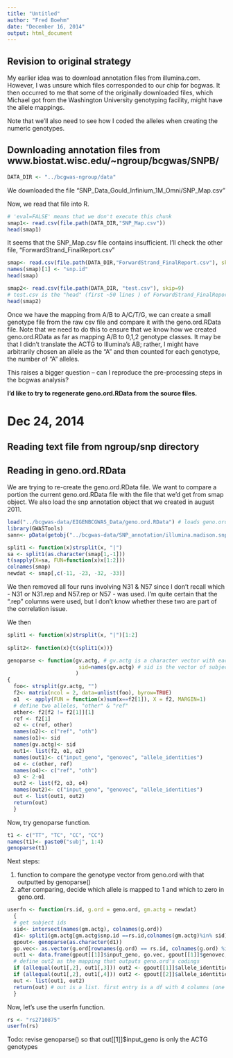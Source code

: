 ```yaml
---
title: "Untitled"
author: "Fred Boehm"
date: "December 16, 2014"
output: html_document
---
```


## Revision to original strategy

My earlier idea was to download annotation files from illumina.com. However, I was unsure which files corresponded to our chip for bcgwas. It then occurred to me that some of the originally downloaded files, which Michael got from the Washington University genotyping facility, might have the allele mappings.

Note that we'll also need to see how I coded the alleles when creating the numeric genotypes.


## Downloading annotation files from www.biostat.wisc.edu/~ngroup/bcgwas/SNPB/

```r
DATA_DIR <- "../bcgwas-ngroup/data"
```

We downloaded the file "SNP_Data_Gould_Infinium_1M_Omni/SNP_Map.csv"

Now, we read that file into R.

```r
# 'eval=FALSE' means that we don't execute this chunk
smap1<- read.csv(file.path(DATA_DIR,"SNP_Map.csv")) 
head(smap1)
```

It seems that the SNP_Map.csv file contains  insufficient. I'll check the other file, "ForwardStrand_FinalReport.csv"

```r
smap<- read.csv(file.path(DATA_DIR,"ForwardStrand_FinalReport.csv"), skip=9, colClasses= "character")
names(smap)[1] <- "snp.id"
head(smap)
```

```r
smap2<- read.csv(file.path(DATA_DIR, "test.csv"), skip=9) 
# test.csv is the "head" (first ~50 lines ) of ForwardStrand_FinalReport.csv
head(smap2)
```


Once we have the mapping from A/B to A/C/T/G, we can create a small genotype file from the raw csv file and compare it with the geno.ord.RData file. Note that we need to do this to ensure that we know how we created geno.ord.RData as far as mapping A/B to 0,1,2 genotype classes. It may be that I didn't translate the ACTG to Illumina's AB; rather, I might have arbitrarily chosen an allele as the "A" and then counted for each genotype, the number of "A" alleles.

This raises a bigger question -- can I reproduce the pre-processing steps in the bcgwas analysis?

**I'd like to try to regenerate geno.ord.RData from the source files.**

# Dec 24, 2014

## Reading text file from ngroup/snp directory


## Reading in geno.ord.RData 

We are trying to re-create the geno.ord.RData file. We want to compare a portion the current geno.ord.RData file with the file that we'd get from smap object. We also load the snp annotation object that we created in august 2011.

```r
load("../bcgwas-data/EIGENBCGWAS_Data/geno.ord.RData") # loads geno.ord
library(GWASTools)
sann<- pData(getobj("../bcgwas-data/SNP_annotation/illumina.madison.snp.annot.v3.RData"))
```

```r
split1 <- function(x)strsplit(x, "|")
sa <- split1(as.character(smap[1,-1]))
t(sapply(X=sa, FUN=function(x)x[1:2]))
colnames(smap)
newdat <- smap[,c(-11, -23, -32, -33)]
```

We then removed all four runs involving N31 & N57 since I don't recall which - N31 or N31.rep and N57.rep or N57 - was used. I'm quite certain that the ".rep" columns were used, but I don't know whether these two are part of the correlation issue.

We then 

```r
split1 <- function(x)strsplit(x, "|")[1:2]
  
split2<- function(x){t(split1(x))}

genoparse <- function(gv.actg, # gv.actg is a character vector with each entry a 2-letter genotype
                       sid=names(gv.actg) # sid is the vector of subject IDs
                      )  
{
  foo<- strsplit(gv.actg, "")
  f2<- matrix(ncol = 2, data=unlist(foo), byrow=TRUE)
  o1  <- apply(FUN = function(x)sum(x==f2[1]), X = f2, MARGIN=1)
  # define two alleles, "other" & "ref"
  other<- f2[f2 != f2[1]][1]
  ref <- f2[1]
  o2 <- c(ref, other)
  names(o2)<- c("ref", "oth")
  names(o1)<- sid
  names(gv.actg)<- sid
  out1<- list(f2, o1, o2)
  names(out1)<- c("input_geno", "genovec", "allele_identities")
  o4 <- c(other, ref)
  names(o4)<- c("ref", "oth")
  o3 <- 2-o1
  out2 <- list(f2, o3, o4)
  names(out2)<- c("input_geno", "genovec", "allele_identities")  
  out <- list(out1, out2)
  return(out)
  }

```

Now, try genoparse function.

```r
t1 <- c("TT", "TC", "CC", "CC")
names(t1)<- paste0("subj", 1:4)
genoparse(t1)
```

Next steps: 

1. function to compare the genotype vector from geno.ord with that outputted by genoparse()
2. after comparing, decide which allele is mapped to 1 and which to zero in geno.ord.


```r
userfn <- function(rs.id, g.ord = geno.ord, gm.actg = newdat)
  {
  # get subject ids
  sid<- intersect(names(gm.actg), colnames(g.ord))
  d1<- split1(gm.actg[gm.actg$snp.id ==rs.id,colnames(gm.actg)%in% sid])
  gpout<- genoparse(as.character(d1))
  go.vec<- as.vector(g.ord[rownames(g.ord) == rs.id, colnames(g.ord) %in% sid])
  out1 <- data.frame(gpout[[1]]$input_geno, go.vec, gpout[[1]]$genovec, gpout[[2]]$genovec)
  # define out2 as the mapping that outputs geno.ord's codings
  if (allequal(out1[,2], out1[,3])) out2 <- gpout[[1]]$allele_identities
  if (allequal(out1[,2], out1[,4])) out2 <- gpout[[2]]$allele_identities
  out <- list(out1, out2)
  return(out) # out is a list. first entry is a df with 4 columns (one subject per row): 1. genotype.actg, 2. genotype.numeric (from geno.ord), 3. genotype.actg translation #1, 4. genotype.actg translation #2. 
  }
```

Now, let's use the userfn function.

```r
rs <- "rs2710875"
userfn(rs)
```


Todo: revise genoparse() so that out[[1]]$input_geno is only the ACTG genotypes 